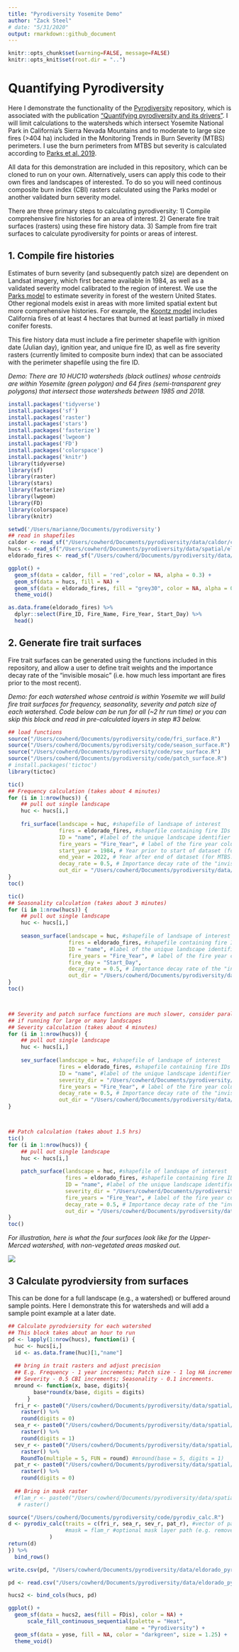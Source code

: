 ```yaml
---
title: "Pyrodiversity Yosemite Demo"
author: "Zack Steel"
# date: "5/31/2020"
output: rmarkdown::github_document
---
```


```r
knitr::opts_chunk$set(warning=FALSE, message=FALSE)
knitr::opts_knit$set(root.dir = "..")
```

# Quantifying Pyrodiversity  

Here I demonstrate the functionality of the [Pyrodiversity](https://github.com/zacksteel/pyrodiversity) repository, which is associated with the publication ["Quantifying pyrodiversity and its drivers"](https://doi.org/10.1098/rspb.2020.3202). I will limit calculations to the watersheds which intersect Yosemite National Park in California's Sierra Nevada Mountains and to moderate to large size fires (>404 ha) included in the Monitoring Trends in Burn Severity (MTBS) perimeters. I use the burn perimeters from MTBS but severity is calculated according to [Parks et al. 2019](https://www.mdpi.com/2072-4292/11/14/1735).   

All data for this demonstration are included in this repository, which can be cloned to run on your own. Alternatively, users can apply this code to their own fires and landscapes of interested. To do so you will need continous composite burn index (CBI) rasters calculated using the Parks model or another validated burn severity model. 

There are three primary steps to calculating pyrodiversity: 1) Compile comprehensive fire histories for an area of interest. 2) Generate fire trait surfaces (rasters) using these fire history data. 3) Sample from fire trait surfaces to calculate pyrodiversity for points or areas of interest.  

## 1. Compile fire histories  

Estimates of burn severity (and subsequently patch size) are dependent on Landsat imagery, which first became available in 1984, as well as a validated severity model calibrated to the region of interest. We use the [Parks model](https://www.mdpi.com/2072-4292/11/14/1735) to estimate severity in forest of the western United States. Other regional models exist in areas with more limited spatial extent but more comprehensive histories. For example, the [Koontz model](https://osf.io/ke4qj/#!) includes California fires of at least 4 hectares that burned at least partially in mixed conifer forests.  

This fire history data must include a fire perimeter shapefile with ignition date (Julian day), ignition year, and unique fire ID, as well as fire severity rasters (currently limited to composite burn index) that can be associated with the perimeter shapefile using the fire ID.  

*Demo: There are 10 HUC10 watersheds (black outlines) whose centroids are within Yosemite (green polygon) and 64 fires (semi-transparent grey polygons) that intersect those watersheds between 1985 and 2018.*  


```r
install.packages('tidyverse')
install.packages('sf')
install.packages('raster')
install.packages('stars')
install.packages('fasterize')
install.packages('lwgeom')
install.packages('FD')
install.packages('colorspace')
install.packages('knitr')
library(tidyverse)
library(sf)
library(raster)
library(stars)
library(fasterize)
library(lwgeom)
library(FD)
library(colorspace)
library(knitr)

setwd('/Users/marianne/Documents/pyrodiversity')
## read in shapefiles
caldor <- read_sf("/Users/cowherd/Documents/pyrodiversity/data/caldor/caldor.shp")
hucs <- read_sf("/Users/cowherd/Documents/pyrodiversity/data/spatial/eldorado_huc8/eldoradohuc8.shp")
eldorado_fires <- read_sf("/Users/cowherd/Documents/pyrodiversity/data/spatial/eldo_gee_pers.shp") 

ggplot() +
  geom_sf(data = caldor, fill = 'red',color = NA, alpha = 0.3) +
  geom_sf(data = hucs, fill = NA) +
  geom_sf(data = eldorado_fires, fill = "grey30", color = NA, alpha = 0.4) +
  theme_void()

as.data.frame(eldorado_fires) %>% 
  dplyr::select(Fire_ID, Fire_Name, Fire_Year, Start_Day) %>% 
  head()
```

## 2. Generate fire trait surfaces  

Fire trait surfaces can be generated using the functions included in this repository, and allow a user to define trait weights and the importance decay rate of the "invisible mosaic" (i.e. how much less important are fires prior to the most recent).  

*Demo: for each watershed whose centroid is within Yosemite we will build fire trait surfaces for frequency, seasonality, severity and patch size of each watershed. Code below can be run for all (~2 hr run time) or you can skip this block and read in pre-calculated layers in step #3 below.*  


```r
## load functions
source("/Users/cowherd/Documents/pyrodiversity/code/fri_surface.R")
source("/Users/cowherd/Documents/pyrodiversity/code/season_surface.R")
source("/Users/cowherd/Documents/pyrodiversity/code/sev_surface.R")
source("/Users/cowherd/Documents/pyrodiversity/code/patch_surface.R")
# install.packages('tictoc')
library(tictoc)

tic()
## Frequency calculation (takes about 4 minutes)
for (i in 1:nrow(hucs)) {
    ## pull out single landscape          
    huc <- hucs[i,]
    
    fri_surface(landscape = huc, #shapefile of landsape of interest
                fires = eldorado_fires, #shapefile containing fire IDs associated with severity rasters
                ID = "name", #label of the unique landscape identifier
                fire_years = "Fire_Year", # label of the fire year column
                start_year = 1984, # Year prior to start of dataset (for landsat: 1983)
                end_year = 2022, # Year after end of dataset (for MTBS: 2018)
                decay_rate = 0.5, # Importance decay rate of the "invisible mosaic", between [0,1)
                out_dir = "/Users/cowherd/Documents/pyrodiversity/data/spatial/eldorado_fri") #path to hold output rasters
}
toc()

tic()
## Seasonality calculation (takes about 3 minutes)
for (i in 1:nrow(hucs)) {
    ## pull out single landscape          
    huc <- hucs[i,]
    
    season_surface(landscape = huc, #shapefile of landsape of interest
                   fires = eldorado_fires, #shapefile containing fire IDs associated with severity rasters
                   ID = "name", #label of the unique landscape identifier
                   fire_years = "Fire_Year", # label of the fire year column
                   fire_day = "Start_Day",
                   decay_rate = 0.5, # Importance decay rate of the "invisible mosaic", between [0,1)
                   out_dir = "/Users/cowherd/Documents/pyrodiversity/data/spatial/eldorado_sea") #path to hold output rasters
}
toc()



## Severity and patch surface functions are much slower, consider parallel processing
## if running for large or many landscapes
## Severity calculation (takes about 4 minutes)
for (i in 1:nrow(hucs)) {
    ## pull out single landscape          
    huc <- hucs[i,]
    
    sev_surface(landscape = huc, #shapefile of landsape of interest
                fires = eldorado_fires, #shapefile containing fire IDs associated with severity rasters
                ID = "name", #label of the unique landscape identifier
                severity_dir = "/Users/cowherd/Documents/pyrodiversity/data/spatial/eldorado_mtbs_sev", # directory where fire rasters are held
                fire_years = "Fire_Year", # label of the fire year column
                decay_rate = 0.5, # Importance decay rate of the "invisible mosaic", between [0,1)
                out_dir = "/Users/cowherd/Documents/pyrodiversity/data/spatial/eldorado_sev") #path to hold output rasters
}



## Patch calculation (takes about 1.5 hrs)
tic()
for (i in 1:nrow(hucs)) {
    ## pull out single landscape          
    huc <- hucs[i,]
    
    patch_surface(landscape = huc, #shapefile of landsape of interest
                  fires = eldorado_fires, #shapefile containing fire IDs associated with severity rasters
                  ID = "name", #label of the unique landscape identifier
                  severity_dir = "/Users/cowherd/Documents/pyrodiversity/data/spatial/eldorado_mtbs_sev", # directory where fire rasters are held
                  fire_years = "Fire_Year", # label of the fire year column
                  decay_rate = 0.5, # Importance decay rate of the "invisible mosaic", between [0,1)
                  out_dir = "/Users/cowherd/Documents/pyrodiversity/data/spatial/eldorado_pat") #path to hold output rasters
}
toc()

```


*For illustration, here is what the four surfaces look like for the Upper-Merced watershed, with non-vegetated areas masked out.*  

![](../figures/ex2_surfaces.png)  



## 3 Calculate pyrodviersity from surfaces  

This can be done for a full landscape (e.g., a watershed) or buffered around sample points. Here I demonstrate this for watersheds and will add a sample point example at a later date.  

```r

## Calculate pyrodviersity for each watershed
## This block takes about an hour to run
pd <- lapply(1:nrow(hucs), function(i) {
  huc <- hucs[i,]
  id <- as.data.frame(huc)[1,"name"]
  
  ## bring in trait rasters and adjust precision   
  ## E.g. Frequency - 1 year increments; Patch size - 1 log HA increments; 
  ## Severity - 0.5 CBI increments; Seasonality - 0.1 increments.
  mround <- function(x, base, digits){
        base*round(x/base, digits = digits)
      } 
  fri_r <- paste0("/Users/cowherd/Documents/pyrodiversity/data/spatial/eldorado_fri/fri_", id, ".tif") %>% 
    raster() %>% 
    round(digits = 0)
  sea_r <- paste0("/Users/cowherd/Documents/pyrodiversity/data/spatial/eldorado_sea/sea_", id, ".tif") %>% 
    raster() %>% 
    round(digits = 1)
  sev_r <- paste0("/Users/cowherd/Documents/pyrodiversity/data/spatial/eldorado_sev/sev_", id, ".tif") %>% 
    raster() %>% 
    RoundTo(multiple = 5, FUN = round) #mround(base = 5, digits = 1)
  pat_r <- paste0("/Users/cowherd/Documents/pyrodiversity/data/spatial/eldorado_pat/pat_", id, ".tif") %>% 
    raster() %>% 
    round(digits = 0)
  
  ## Bring in mask raster
  #flam_r <- paste0("/Users/cowherd/Documents/pyrodiversity/data/spatial/eldorado_flam/flam_", id, ".tif") %>% 
   # raster()

source("/Users/cowherd/Documents/pyrodiversity/code/pyrodiv_calc.R")
d <- pyrodiv_calc(traits = c(fri_r, sea_r, sev_r, pat_r), #vector of paths to trait rasters 
                  #mask = flam_r #optional mask layer path (e.g. remove non-flammable areas)
             )
return(d)
}) %>% 
  bind_rows()

write.csv(pd, "/Users/cowherd/Documents/pyrodiversity/data/eldorado_pyrodiv.csv", row.names = F)
```

```r
pd <- read.csv("/Users/cowherd/Documents/pyrodiversity/data/eldorado_pyrodiv.csv")

hucs2 <- bind_cols(hucs, pd)

ggplot() +
  geom_sf(data = hucs2, aes(fill = FDis), color = NA) +
      scale_fill_continuous_sequential(palette = "Heat",
                                     name = "Pyrodiversity") +
  geom_sf(data = yose, fill = NA, color = "darkgreen", size = 1.25) +
  theme_void()

```



